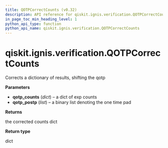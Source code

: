 ```yaml
---
title: QOTPCorrectCounts (v0.32)
description: API reference for qiskit.ignis.verification.QOTPCorrectCounts in qiskit v0.32
in_page_toc_min_heading_level: 1
python_api_type: function
python_api_name: qiskit.ignis.verification.QOTPCorrectCounts
---
```


<span id="qiskit-ignis-verification-qotpcorrectcounts" />

# qiskit.ignis.verification.QOTPCorrectCounts

<Function id="qiskit.ignis.verification.QOTPCorrectCounts" isDedicatedPage={true} github="https://github.com/qiskit-community/qiskit-ignis/tree/stable/0.6/qiskit/ignis/verification/accreditation/qotp.py" signature="QOTPCorrectCounts(qotp_counts, qotp_postp)">
  Corrects a dictionary of results, shifting the qotp

  **Parameters**

  *   **qotp\_counts** (*dict*) – a dict of exp counts
  *   **qotp\_postp** (*list*) – a binary list denoting the one time pad

  **Returns**

  the corrected counts dict

  **Return type**

  dict
</Function>


